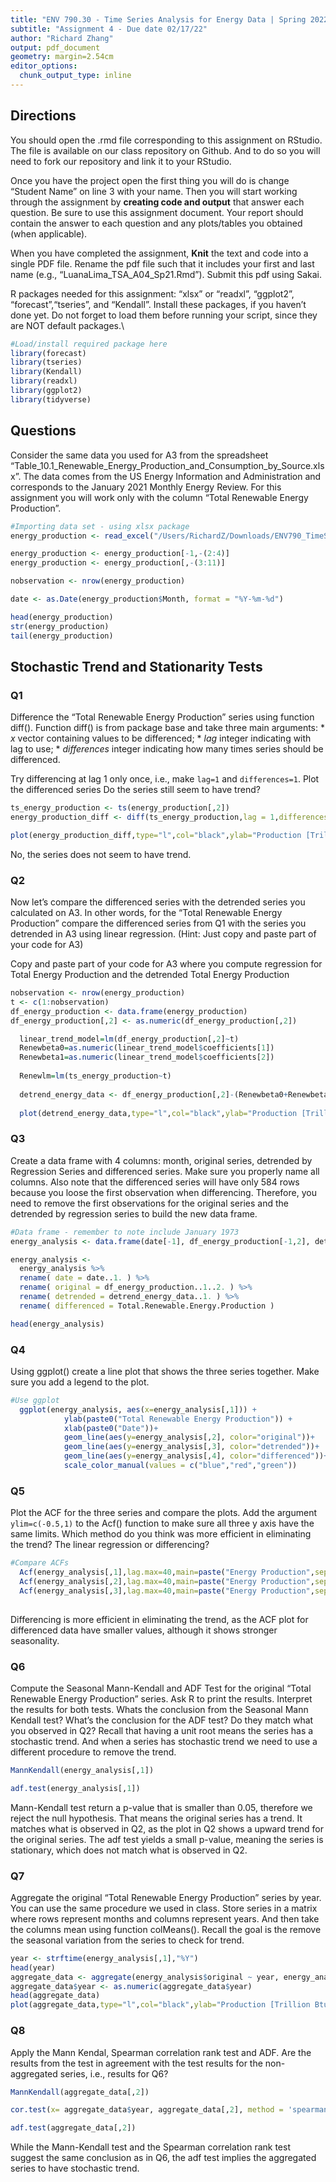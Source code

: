 ```yaml
---
title: "ENV 790.30 - Time Series Analysis for Energy Data | Spring 2022"
subtitle: "Assignment 4 - Due date 02/17/22"
author: "Richard Zhang"
output: pdf_document
geometry: margin=2.54cm
editor_options: 
  chunk_output_type: inline
---
```

  
## Directions
  
  You should open the .rmd file corresponding to this assignment on RStudio. The file is available on our class repository on Github. And to do so you will need to fork our repository and link it to your RStudio.  

Once you have the project open the first thing you will do is change "Student Name" on line 3 with your name. 
Then you will start working through the assignment by  **creating code and output** that answer each question. Be sure to use this assignment document. Your report should contain the answer to each question and any plots/tables you obtained (when applicable).

When you have completed the assignment, **Knit** the text and code into a single PDF file. Rename the pdf file such that it includes your first and last name (e.g., "LuanaLima_TSA_A04_Sp21.Rmd"). Submit this pdf using Sakai. 

R packages needed for this assignment: "xlsx" or "readxl", "ggplot2", "forecast","tseries", and "Kendall". Install these packages, if you haven't done yet. Do not forget to load them before running your script, since they are NOT default packages.\\

```r
#Load/install required package here
library(forecast)
library(tseries)
library(Kendall)
library(readxl)
library(ggplot2)
library(tidyverse)

```

## Questions 

Consider the same data you used for A3 from the spreadsheet "Table_10.1_Renewable_Energy_Production_and_Consumption_by_Source.xlsx". The data comes from the US Energy Information and Administration and corresponds to the January 2021 Monthly Energy Review. For this assignment you will work only with the column "Total Renewable Energy Production". 


```r
#Importing data set - using xlsx package
energy_production <- read_excel("/Users/RichardZ/Downloads/ENV790_TimeSeriesAnalysis_Sp2022/Data/Table_10.1_Renewable_Energy_Production_and_Consumption_by_Source.xlsx", skip=10)

energy_production <- energy_production[-1,-(2:4)]
energy_production <- energy_production[,-(3:11)]

nobservation <- nrow(energy_production) 

date <- as.Date(energy_production$Month, format = "%Y-%m-%d")

head(energy_production)
str(energy_production)
tail(energy_production)

```


## Stochastic Trend and Stationarity Tests

### Q1

Difference the "Total Renewable Energy Production" series using function diff(). Function diff() is from package base and take three main arguments:
* *x* vector containing values to be differenced;
* *lag* integer indicating with lag to use;
* *differences* integer indicating how many times series should be differenced.

Try differencing at lag 1 only once, i.e., make `lag=1` and `differences=1`. Plot the differenced series Do the series still seem to have trend?

```r
ts_energy_production <- ts(energy_production[,2])
energy_production_diff <- diff(ts_energy_production,lag = 1,differences = 1)

plot(energy_production_diff,type="l",col="black",ylab="Production [Trillion Btu]",main=colnames(energy_production)[2])


```
No, the series does not seem to have trend.

### Q2

Now let's compare the differenced series with the detrended series you calculated on A3. In other words, for the "Total Renewable Energy Production" compare the differenced series from Q1 with the series you detrended in A3 using linear regression. (Hint: Just copy and paste part of your code for A3)

Copy and paste part of your code for A3 where you compute regression for Total Energy Production and the detrended Total Energy Production

```r
nobservation <- nrow(energy_production) 
t <- c(1:nobservation)
df_energy_production <- data.frame(energy_production)
df_energy_production[,2] <- as.numeric(df_energy_production[,2])

  linear_trend_model=lm(df_energy_production[,2]~t)
  Renewbeta0=as.numeric(linear_trend_model$coefficients[1])  
  Renewbeta1=as.numeric(linear_trend_model$coefficients[2]) 
  
  Renewlm=lm(ts_energy_production~t)
  
  detrend_energy_data <- df_energy_production[,2]-(Renewbeta0+Renewbeta1*t)
  
  plot(detrend_energy_data,type="l",col="black",ylab="Production [Trillion Btu]",main=colnames(energy_production)[2])

```

### Q3
Create a data frame with 4 columns: month, original series, detrended by Regression Series and differenced series. Make sure you properly name all columns. Also note that the differenced series will have only 584 rows because you loose the first observation when differencing. Therefore, you need to remove the first observations for the original series and the detrended by regression series to build the new data frame.

```r
#Data frame - remember to note include January 1973
energy_analysis <- data.frame(date[-1], df_energy_production[-1,2], detrend_energy_data[-1], energy_production_diff)

energy_analysis <-
  energy_analysis %>%
  rename( date = date..1. ) %>% 
  rename( original = df_energy_production..1..2. ) %>% 
  rename( detrended = detrend_energy_data..1. ) %>% 
  rename( differenced = Total.Renewable.Energy.Production )

head(energy_analysis)

```

### Q4
Using ggplot() create a line plot that shows the three series together. Make sure you add a legend to the plot.

```r
#Use ggplot
  ggplot(energy_analysis, aes(x=energy_analysis[,1])) +
            ylab(paste0("Total Renewable Energy Production")) +
            xlab(paste0("Date"))+
            geom_line(aes(y=energy_analysis[,2], color="original"))+
            geom_line(aes(y=energy_analysis[,3], color="detrended"))+
            geom_line(aes(y=energy_analysis[,4], color="differenced"))+
            scale_color_manual(values = c("blue","red","green"))

```


### Q5
Plot the ACF for the three series and compare the plots. Add the argument `ylim=c(-0.5,1)` to the Acf() function to make sure all three y axis have the same limits. Which method do you think was more efficient in eliminating the trend? The linear regression or differencing?

```r
#Compare ACFs
  Acf(energy_analysis[,1],lag.max=40,main=paste("Energy Production",sep=""), ylim=c(-0.5,1))
  Acf(energy_analysis[,2],lag.max=40,main=paste("Energy Production",sep=""), ylim=c(-0.5,1))
  Acf(energy_analysis[,3],lag.max=40,main=paste("Energy Production",sep=""), ylim=c(-0.5,1))
  
```
Differencing is more efficient in eliminating the trend, as the ACF plot for differenced data have smaller values, although it shows stronger seasonality.

### Q6
Compute the Seasonal Mann-Kendall and ADF Test for the original "Total Renewable Energy Production" series. Ask R to print the results. Interpret the results for both tests. Whats the conclusion from the Seasonal Mann Kendall test? What's the conclusion for the ADF test? Do they match what you observed in Q2? Recall that having a unit root means the series has a stochastic trend. And when a series has stochastic trend we need to use a different procedure to remove the trend.

```r
MannKendall(energy_analysis[,1])

adf.test(energy_analysis[,1])

```
Mann-Kendall test return a p-value that is smaller than 0.05, therefore we reject the null hypothesis. That means the original series has a trend. It matches what is observed in Q2, as the plot in Q2 shows a upward trend for the original series. The adf test yields a small p-value, meaning the series is stationary, which does not match what is observed in Q2.

### Q7

Aggregate the original "Total Renewable Energy Production" series by year. You can use the same procedure we used in class. Store series in a matrix where rows represent months and columns represent years. And then take the columns mean using function colMeans(). Recall the goal is the remove the seasonal variation from the series to check for trend. 

```r
year <- strftime(energy_analysis[,1],"%Y")
head(year)
aggregate_data <- aggregate(energy_analysis$original ~ year, energy_analysis, FUN = sum)
aggregate_data$year <- as.numeric(aggregate_data$year)
head(aggregate_data)
plot(aggregate_data,type="l",col="black",ylab="Production [Trillion Btu]",main=colnames(aggregate_data)[2])

```

### Q8

Apply the Mann Kendal, Spearman correlation rank test and ADF. Are the results from the test in agreement with the test results for the non-aggregated series, i.e., results for Q6?

```r
MannKendall(aggregate_data[,2])

cor.test(x= aggregate_data$year, aggregate_data[,2], method = 'spearman')

adf.test(aggregate_data[,2])

```
While the Mann-Kendall test and the Spearman correlation rank test suggest the same conclusion as in Q6, the adf test implies the aggregated series to have stochastic trend. 

